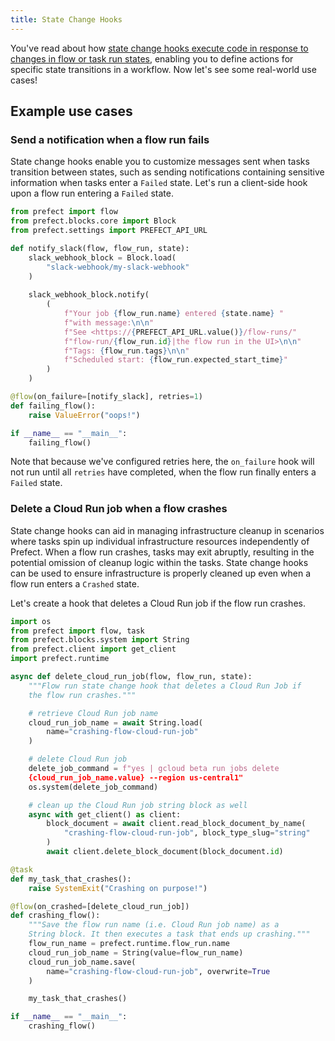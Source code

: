 ```yaml
---
title: State Change Hooks
---
```



You've read about how [state change hooks execute code in response to changes in flow or task run states](/2.10/concepts/states/#state-change-hooks), enabling you to define actions for specific state transitions in a workflow. Now let's see some real-world use cases!

## Example use cases

### Send a notification when a flow run fails
State change hooks enable you to customize messages sent when tasks transition between states, such as sending notifications containing sensitive information when tasks enter a `Failed` state. Let's run a client-side hook upon a flow run entering a `Failed` state.

```python
from prefect import flow
from prefect.blocks.core import Block
from prefect.settings import PREFECT_API_URL

def notify_slack(flow, flow_run, state):
    slack_webhook_block = Block.load(
        "slack-webhook/my-slack-webhook"
    )
            
    slack_webhook_block.notify(
        (
            f"Your job {flow_run.name} entered {state.name} "
            f"with message:\n\n"
            f"See <https://{PREFECT_API_URL.value()}/flow-runs/"
            f"flow-run/{flow_run.id}|the flow run in the UI>\n\n"
            f"Tags: {flow_run.tags}\n\n"
            f"Scheduled start: {flow_run.expected_start_time}"
        )
    )

@flow(on_failure=[notify_slack], retries=1)
def failing_flow():
    raise ValueError("oops!")

if __name__ == "__main__":
    failing_flow()
```

Note that because we've configured retries here, the `on_failure` hook will not run until all `retries` have completed, when the flow run finally enters a `Failed` state.


### Delete a Cloud Run job when a flow crashes
State change hooks can aid in managing infrastructure cleanup in scenarios where tasks spin up individual infrastructure resources independently of Prefect. When a flow run crashes, tasks may exit abruptly, resulting in the potential omission of cleanup logic within the tasks. State change hooks can be used to ensure infrastructure is properly cleaned up even when a flow run enters a `Crashed` state.

Let's create a hook that deletes a Cloud Run job if the flow run crashes.

```python
import os
from prefect import flow, task
from prefect.blocks.system import String
from prefect.client import get_client
import prefect.runtime

async def delete_cloud_run_job(flow, flow_run, state):
    """Flow run state change hook that deletes a Cloud Run Job if
    the flow run crashes."""

    # retrieve Cloud Run job name
    cloud_run_job_name = await String.load(
        name="crashing-flow-cloud-run-job"
    )

    # delete Cloud Run job
    delete_job_command = f"yes | gcloud beta run jobs delete 
    {cloud_run_job_name.value} --region us-central1"
    os.system(delete_job_command)

    # clean up the Cloud Run job string block as well
    async with get_client() as client:
        block_document = await client.read_block_document_by_name(
            "crashing-flow-cloud-run-job", block_type_slug="string"
        )
        await client.delete_block_document(block_document.id)

@task
def my_task_that_crashes():
    raise SystemExit("Crashing on purpose!")

@flow(on_crashed=[delete_cloud_run_job])
def crashing_flow():
    """Save the flow run name (i.e. Cloud Run job name) as a 
    String block. It then executes a task that ends up crashing."""
    flow_run_name = prefect.runtime.flow_run.name
    cloud_run_job_name = String(value=flow_run_name)
    cloud_run_job_name.save(
        name="crashing-flow-cloud-run-job", overwrite=True
    )

    my_task_that_crashes()

if __name__ == "__main__":
    crashing_flow()
```
